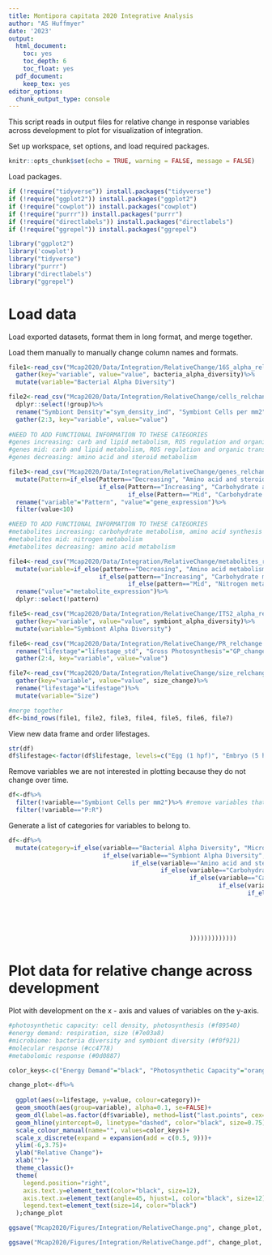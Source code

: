 ```yaml
---
title: Montipora capitata 2020 Integrative Analysis  
author: "AS Huffmyer"
date: '2023'
output:
  html_document:
    toc: yes
    toc_depth: 6
    toc_float: yes
  pdf_document:
    keep_tex: yes
editor_options: 
  chunk_output_type: console
---
```


This script reads in output files for relative change in response variables across development to plot for visualization of integration.  

Set up workspace, set options, and load required packages.    
```r
knitr::opts_chunk$set(echo = TRUE, warning = FALSE, message = FALSE)
```

Load packages.  

```r
if (!require("tidyverse")) install.packages("tidyverse")
if (!require("ggplot2")) install.packages("ggplot2")
if (!require("cowplot")) install.packages("cowplot")
if (!require("purrr")) install.packages("purrr")
if (!require("directlabels")) install.packages("directlabels")
if (!require("ggrepel")) install.packages("ggrepel")

library("ggplot2")
library('cowplot')
library("tidyverse")
library("purrr")
library("directlabels")
library("ggrepel")
```

# Load data  

Load exported datasets, format them in long format, and merge together.  

Load them manually to manually change column names and formats.  
```r
file1<-read_csv("Mcap2020/Data/Integration/RelativeChange/16S_alpha_relchange.csv")%>%
  gather(key="variable", value="value", bacteria_alpha_diversity)%>%
  mutate(variable="Bacterial Alpha Diversity")

file2<-read_csv("Mcap2020/Data/Integration/RelativeChange/cells_relchange.csv")%>%
  dplyr::select(!group)%>%
  rename("Symbiont Density"="sym_density_ind", "Symbiont Cells per mm2"="sym_density_mm")%>%
  gather(2:3, key="variable", value="value")
  
#NEED TO ADD FUNCTIONAL INFORMATION TO THESE CATEGORIES 
#genes increasing: carb and lipid metabolism, ROS regulation and organic transport
#genes mid: carb and lipid metabolism, ROS regulation and organic transport
#genes decreasing: amino acid and steroid metabolism

file3<-read_csv("Mcap2020/Data/Integration/RelativeChange/genes_relchange.csv")%>%
  mutate(Pattern=if_else(Pattern=="Decreasing", "Amino acid and steroid metabolism", 
                         if_else(Pattern=="Increasing", "Carbohydrate and lipid metabolism, ROS regulation, organic transport", 
                                 if_else(Pattern=="Mid", "Carbohydrate and lipid metabolism, ROS regulation, transport", "NA"))))%>%
  rename("variable"="Pattern", "value"="gene_expression")%>%
  filter(value<10)

#NEED TO ADD FUNCTIONAL INFORMATION TO THESE CATEGORIES 
#metabolites increasing: carbohydrate metabolism, amino acid synthesis
#metabolites mid: nitrogen metabolism
#metabolites decreasing: amino acid metabolism

file4<-read_csv("Mcap2020/Data/Integration/RelativeChange/metabolites_relchange.csv")%>%
  mutate(variable=if_else(pattern=="Decreasing", "Amino acid metabolism", 
                         if_else(pattern=="Increasing", "Carbohydrate metabolism, amino acid synthesis", 
                                 if_else(pattern=="Mid", "Nitrogen metabolism", "NA"))))%>%
  rename("value"="metabolite_expression")%>%
  dplyr::select(!pattern)

file5<-read_csv("Mcap2020/Data/Integration/RelativeChange/ITS2_alpha_relchange.csv")%>%
  gather(key="variable", value="value", symbiont_alpha_diversity)%>%
  mutate(variable="Symbiont Alpha Diversity")

file6<-read_csv("Mcap2020/Data/Integration/RelativeChange/PR_relchange.csv")%>%
  rename("lifestage"="lifestage_std", "Gross Photosynthesis"="GP_change", "Respiration"="R_change", "P:R"="ratio_change")%>%
  gather(2:4, key="variable", value="value")

file7<-read_csv("Mcap2020/Data/Integration/RelativeChange/size_relchange.csv")%>%
  gather(key="variable", value="value", size_change)%>%
  rename("lifestage"="Lifestage")%>%
  mutate(variable="Size")

#merge together 
df<-bind_rows(file1, file2, file3, file4, file5, file6, file7)
```

View new data frame and order lifestages. 
```r
str(df)
df$lifestage<-factor(df$lifestage, levels=c("Egg (1 hpf)", "Embryo (5 hpf)", "Embryo (38 hpf)", "Embryo (65 hpf)", "Larvae (93 hpf)", "Larvae (163 hpf)", "Larvae (183 hpf)", "Larvae (231 hpf)", "Metamorphosed Polyp (183 hpf)", "Metamorphosed Polyp (231 hpf)", "Attached Recruit (183 hpf)", "Attached Recruit (231 hpf)", "Attached Recruit (255 hpf)"))

```

Remove variables we are not interested in plotting because they do not change over time.  
```r
df<-df%>%
  filter(!variable=="Symbiont Cells per mm2")%>% #remove variables that are not useful for visualization 
  filter(!variable=="P:R")
```

Generate a list of categories for variables to belong to. 

```r
df<-df%>%
  mutate(category=if_else(variable=="Bacterial Alpha Diversity", "Microbiome Diversity", 
                          if_else(variable=="Symbiont Alpha Diversity", "Microbiome Diversity", 
                                  if_else(variable=="Amino acid and steroid metabolism", "Molecular Response", 
                                          if_else(variable=="Carbohydrate and lipid metabolism, ROS regulation, organic transport", "Molecular Response",
                                                  if_else(variable=="Carbohydrate and lipid metabolism, ROS regulation, transport", "Molecular Response",
                                                          if_else(variable=="Amino acid metabolism", "Metabolomic Response",
                                                                  if_else(variable=="Carbohydrate metabolism, amino acid synthesis", "Metabolomic Response",
                                                                          if_else(variable=="Nitrogen metabolism", "Metabolomic Response",
                                                                                  if_else(variable=="Gross Photosynthesis", "Photosynthetic Capacity",
                                                                                          if_else(variable=="Symbiont Density", "Photosynthetic Capacity",
                                                                                                  if_else(variable=="Respiration", "Energy Demand",
                                                                                                          if_else(variable=="Size", "Energy Demand", "NA"
                                                  )))))))))))))
```


# Plot data for relative change across development  

Plot with development on the x - axis and values of variables on the y-axis.  

```r
#photosynthetic capacity: cell density, photosynthesis (#f89540)
#energy demand: respiration, size (#7e03a8)
#microbiome: bacteria diversity and symbiont diversity (#f0f921)
#molecular response (#cc4778)
#metabolomic response (#0d0887)

color_keys<-c("Energy Demand"="black", "Photosynthetic Capacity"="orange", "Microbiome Diversity"="darkgray", "Molecular Response"="red", "Metabolomic Response"="blue")

change_plot<-df%>%
  
  ggplot(aes(x=lifestage, y=value, colour=category))+
  geom_smooth(aes(group=variable), alpha=0.1, se=FALSE)+
  geom_dl(label=as.factor(df$variable), method=list("last.points", cex=0.85, hjust=-0.05), inherit.aes=T)+
  geom_hline(yintercept=0, linetype="dashed", color="black", size=0.75)+
  scale_colour_manual(name="", values=color_keys)+
  scale_x_discrete(expand = expansion(add = c(0.5, 9)))+
  ylim(-6,3.75)+
  ylab("Relative Change")+
  xlab("")+
  theme_classic()+
  theme(
    legend.position="right",
    axis.text.y=element_text(color="black", size=12),
    axis.text.x=element_text(angle=45, hjust=1, color="black", size=12), 
    legend.text=element_text(size=14, color="black")
  );change_plot

ggsave("Mcap2020/Figures/Integration/RelativeChange.png", change_plot, width=12, height=7, dpi=300)

ggsave("Mcap2020/Figures/Integration/RelativeChange.pdf", change_plot, width=12, height=7, dpi=300)
```

